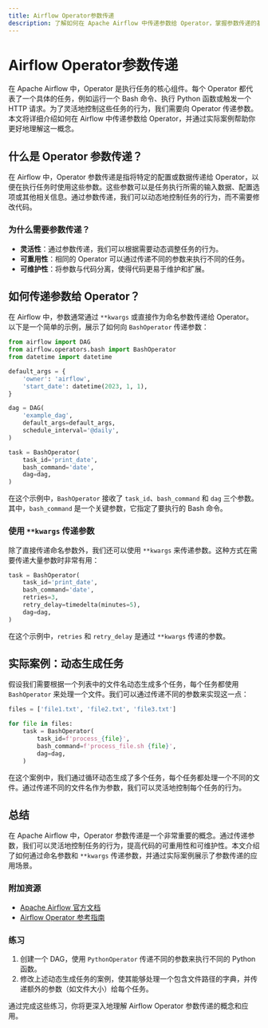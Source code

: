 ```yaml
---
title: Airflow Operator参数传递
description: 了解如何在 Apache Airflow 中传递参数给 Operator，掌握参数传递的基本概念和实际应用。
---
```


# Airflow Operator参数传递

在 Apache Airflow 中，Operator 是执行任务的核心组件。每个 Operator 都代表了一个具体的任务，例如运行一个 Bash 命令、执行 Python 函数或触发一个 HTTP 请求。为了灵活地控制这些任务的行为，我们需要向 Operator 传递参数。本文将详细介绍如何在 Airflow 中传递参数给 Operator，并通过实际案例帮助你更好地理解这一概念。

## 什么是 Operator 参数传递？

在 Airflow 中，Operator 参数传递是指将特定的配置或数据传递给 Operator，以便在执行任务时使用这些参数。这些参数可以是任务执行所需的输入数据、配置选项或其他相关信息。通过参数传递，我们可以动态地控制任务的行为，而不需要修改代码。

### 为什么需要参数传递？

- **灵活性**：通过参数传递，我们可以根据需要动态调整任务的行为。
- **可重用性**：相同的 Operator 可以通过传递不同的参数来执行不同的任务。
- **可维护性**：将参数与代码分离，使得代码更易于维护和扩展。

## 如何传递参数给 Operator？

在 Airflow 中，参数通常通过 `**kwargs` 或直接作为命名参数传递给 Operator。以下是一个简单的示例，展示了如何向 `BashOperator` 传递参数：

```python
from airflow import DAG
from airflow.operators.bash import BashOperator
from datetime import datetime

default_args = {
    'owner': 'airflow',
    'start_date': datetime(2023, 1, 1),
}

dag = DAG(
    'example_dag',
    default_args=default_args,
    schedule_interval='@daily',
)

task = BashOperator(
    task_id='print_date',
    bash_command='date',
    dag=dag,
)
```

在这个示例中，`BashOperator` 接收了 `task_id`、`bash_command` 和 `dag` 三个参数。其中，`bash_command` 是一个关键参数，它指定了要执行的 Bash 命令。

### 使用 `**kwargs` 传递参数

除了直接传递命名参数外，我们还可以使用 `**kwargs` 来传递参数。这种方式在需要传递大量参数时非常有用：

```python
task = BashOperator(
    task_id='print_date',
    bash_command='date',
    retries=3,
    retry_delay=timedelta(minutes=5),
    dag=dag,
)
```

在这个示例中，`retries` 和 `retry_delay` 是通过 `**kwargs` 传递的参数。

## 实际案例：动态生成任务

假设我们需要根据一个列表中的文件名动态生成多个任务，每个任务都使用 `BashOperator` 来处理一个文件。我们可以通过传递不同的参数来实现这一点：

```python
files = ['file1.txt', 'file2.txt', 'file3.txt']

for file in files:
    task = BashOperator(
        task_id=f'process_{file}',
        bash_command=f'process_file.sh {file}',
        dag=dag,
    )
```

在这个案例中，我们通过循环动态生成了多个任务，每个任务都处理一个不同的文件。通过传递不同的文件名作为参数，我们可以灵活地控制每个任务的行为。

## 总结

在 Apache Airflow 中，Operator 参数传递是一个非常重要的概念。通过传递参数，我们可以灵活地控制任务的行为，提高代码的可重用性和可维护性。本文介绍了如何通过命名参数和 `**kwargs` 传递参数，并通过实际案例展示了参数传递的应用场景。

### 附加资源

- [Apache Airflow 官方文档](https://airflow.apache.org/docs/)
- [Airflow Operator 参考指南](https://airflow.apache.org/docs/apache-airflow/stable/_api/airflow/operators/index.html)

### 练习

1. 创建一个 DAG，使用 `PythonOperator` 传递不同的参数来执行不同的 Python 函数。
2. 修改上述动态生成任务的案例，使其能够处理一个包含文件路径的字典，并传递额外的参数（如文件大小）给每个任务。

通过完成这些练习，你将更深入地理解 Airflow Operator 参数传递的概念和应用。